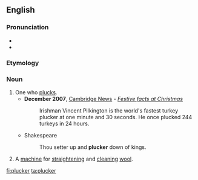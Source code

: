 ==English==

===Pronunciation===
* {{IPA|/ˈplʌkə(ɹ)/|lang=en}}
* {{rhymes|ʌkə(r)|lang=en}}

===Etymology===
{{suffix|pluck|er|lang=en}}

===Noun===
{{en-noun}}

# One who [[pluck]]s.
#* '''December 2007''', [[w:Cambridge News|Cambridge News]] - ''[http://www.cambridge-news.co.uk/cn_news_home/DisplayArticle.asp?ID=244120 Festive facts at Christmas]''
#*: Irishman Vincent Pilkington is the world's fastest turkey plucker at one minute and 30 seconds. He once plucked 244 turkeys in 24 hours.
#* Shakespeare
#*: Thou setter up and '''plucker''' down of kings.
# A [[machine]] for [[straighten]]ing and [[clean]]ing [[wool]].

[[fi:plucker]]
[[ta:plucker]]